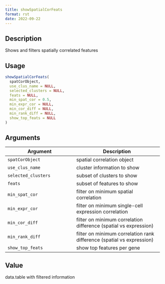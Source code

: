 ```yaml
--- 
title: showSpatialCorFeats 
format: rst 
date: 2022-09-22 
--- 
```


## Description

Shows and filters spatially correlated features


## Usage

```r
showSpatialCorFeats(
  spatCorObject,
  use_clus_name = NULL,
  selected_clusters = NULL,
  feats = NULL,
  min_spat_cor = 0.5,
  min_expr_cor = NULL,
  min_cor_diff = NULL,
  min_rank_diff = NULL,
  show_top_feats = NULL
)
```


## Arguments

Argument      |Description
------------- |----------------
`spatCorObject`     |     spatial correlation object
`use_clus_name`     |     cluster information to show
`selected_clusters`     |     subset of clusters to show
`feats`     |     subset of features to show
`min_spat_cor`     |     filter on minimum spatial correlation
`min_expr_cor`     |     filter on minimum single-cell expression correlation
`min_cor_diff`     |     filter on minimum correlation difference (spatial vs expression)
`min_rank_diff`     |     filter on minimum correlation rank difference (spatial vs expression)
`show_top_feats`     |     show top features per gene


## Value

data.table with filtered information


